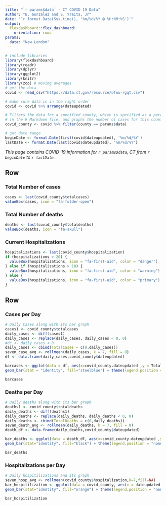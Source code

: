 ```yaml
---
title: "`r params$data` - CT COVID 19 Data"
author: "B. Gonzalez and S. Yraita, Jr"
date: "`r format.Date(Sys.time(), '%m/%d/%Y @ %H:%M:%S')`"
output: 
  flexdashboard::flex_dashboard:
    orientation: rows
params:
  data: "New London"
---
```


```r

# include libraries
library(flexdashboard)
library(readr)
library(dplyr)
library(ggplot2)
library(knitr)
library(zoo) # moving averages   
# get the data
covid <- read_csv("https://data.ct.gov/resource/bfnu-rgqt.csv")

# make sure data is in the right order
covid <- covid %>% arrange(dateupdated)

# Filters the data for a specified county, which is specified as a parameter 
# in the R Markdown file, and graphs the number of cases for this county ovr time.
covid_county <- covid %>% filter(county == params$data) 

# get date range
beginDate <- format.Date(first(covid$dateupdated), '%m/%d/%Y')
lastDate <- format.Date(last(covid$dateupdated), '%m/%d/%Y')
```

<div align="center">
*This page contains COVID-19 information for `r params$data`, CT from `r beginDate ` to `r lastDate`.*
</div>

Row
-----------------------------------------------------------------------

### Total Number of cases

```r
cases <- last(covid_county$totalcases)
valueBox(cases, icon = "fa-folder-open")
```

### Total Number of deaths

```r
deaths <- last(covid_county$totaldeaths)
valueBox(deaths, icon = "fa-skull")
```

### Current Hospitalizations

```r
hospitalizations <- last(covid_county$hospitalization)
if (hospitalizations > 20) {
  valueBox(hospitalizations, icon = "fa-first-aid", color = "danger")
} else if (hospitalizations > 10) {
  valueBox(hospitalizations, icon = "fa-first-aid", color = "warning")
} else {
  valueBox(hospitalizations, icon = "fa-first-aid", color = "primary")
}
```

Row 
-----------------------------------------------------------------------

### Cases per Day

```r
# Daily Cases along with its bar graph
cases1 <- covid_county$totalcases
daily_cases <- diff(cases1)
daily_cases <- replace(daily_cases, daily_cases < 0, 0)
#dc <- daily_cases < 0
daily_cases <- cbind(TotalCases = c(0,daily_cases))
seven_case_avg <- rollmean(daily_cases, k = 7, fill = 0)
df <- data.frame(daily_cases,covid_county$dateupdated)

barcases <- ggplot(data = df, aes(x=covid_county.dateupdated ,y = TotalCases, )) +
geom_bar(stat = "identity", fill="steelblue") + theme(legend.position = "none") + labs(x = " ", y = "Cases") + geom_line(aes(y = seven_case_avg), size = 1, color="red", group = 1)

barcases
```


### Deaths per Day

```r
# Daily deaths along with its bar graph
deaths1 <- covid_county$totaldeaths
daily_deaths <- diff(deaths1)
daily_deaths <- replace(daily_deaths, daily_deaths < 0, 0)
daily_deaths <- cbind(TotalDeaths = c(0,daily_deaths))
seven_death_avg <- rollmean(daily_deaths, k = 7, fill = 0)
death_df <- data.frame(daily_deaths,covid_county$dateupdated)

bar_deaths <- ggplot(data = death_df, aes(x=covid_county.dateupdated ,y = TotalDeaths)) +
geom_bar(stat="identity", fill="black") + theme(legend.position = "none") + labs(x = " ", y = "Deaths") + geom_line(aes(y = seven_death_avg), size = 1, color="red", group = 1)

bar_deaths
```

### Hospitalizations per Day

```r
# Daily hospitilizations and its graph
seven_hosp_avg <- rollmean(covid_county$hospitalization,k=7,fill=NA)
bar_hospitilization <- ggplot(data = covid_county, aes(x = dateupdated , y = hospitalization)) +
geom_bar(stat="identity", fill="orange") + theme(legend.position = "none") + labs(x = " ", y = "Hospitalizations") + geom_line(aes(y = seven_hosp_avg), size = 1, color="red", group = 1)

bar_hospitilization



```
